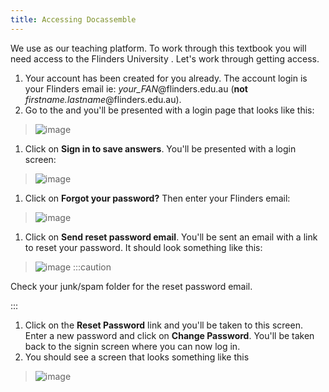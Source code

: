 ```yaml
---
title: Accessing Docassemble
---
```


We use <DisplayConstants data='daorghref' /> as our teaching platform. To work
through this textbook you will need access to the Flinders University <DisplayConstants data='dahref' />.
Let's work through getting access.

1. Your account has been created for you already.  The account login is your Flinders email ie: *your_FAN*@flinders.edu.au (**not** *firstname.lastname*@flinders.edu.au).
1. Go to the <DisplayConstants data='dahref' text='Flinders University Docassemble Server' /> and you'll be presented with a login page that looks like this:
  > ![image](/img/textbook/chapter_1/docassemble_home_page.png)
1. Click on **Sign in to save answers**.  You'll be presented with a login screen:
  > ![image](/img/textbook/chapter_1/docassemble_login_screen.png)
1. Click on **Forgot your password?** Then enter your Flinders email:
  > ![image](/img/textbook/chapter_1/docassemble_forgot_password_mailer.png)
1. Click on **Send reset password email**.  You'll be sent an email with a link to reset your password.  It should look something like this:
  > ![image](/img/textbook/chapter_1/password_reset_email.png)
  :::caution

  Check your junk/spam folder for the reset password email.

  :::
1. Click on the **Reset Password** link and you'll be taken to this screen.  Enter a new password and click on **Change Password**.  You'll be taken back to the signin screen where you can now log in.
1. You should see a screen that looks something like this
  > ![image](/img/textbook/chapter_1/docassemble_after_signin_screen.png)
